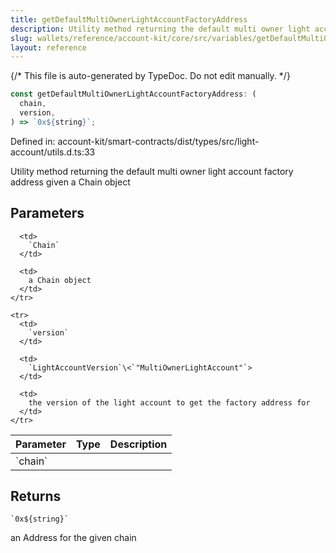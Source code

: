 ```yaml
---
title: getDefaultMultiOwnerLightAccountFactoryAddress
description: Utility method returning the default multi owner light account factory address given a Chain object
slug: wallets/reference/account-kit/core/src/variables/getDefaultMultiOwnerLightAccountFactoryAddress
layout: reference
---
```


{/* This file is auto-generated by TypeDoc. Do not edit manually. */}

```ts
const getDefaultMultiOwnerLightAccountFactoryAddress: (
  chain,
  version,
) => `0x${string}`;
```

Defined in: account-kit/smart-contracts/dist/types/src/light-account/utils.d.ts:33

Utility method returning the default multi owner light account factory address given a Chain object

## Parameters

<table>
  <thead>
    <tr>
      <th align="left">Parameter</th>
      <th align="left">Type</th>
      <th align="left">Description</th>
    </tr>
  </thead>

  <tbody>
    <tr>
      <td>
        `chain`
      </td>

      <td>
        `Chain`
      </td>

      <td>
        a Chain object
      </td>
    </tr>

    <tr>
      <td>
        `version`
      </td>

      <td>
        `LightAccountVersion`\<`"MultiOwnerLightAccount"`>
      </td>

      <td>
        the version of the light account to get the factory address for
      </td>
    </tr>

  </tbody>
</table>

## Returns

`` `0x${string}` ``

an Address for the given chain
